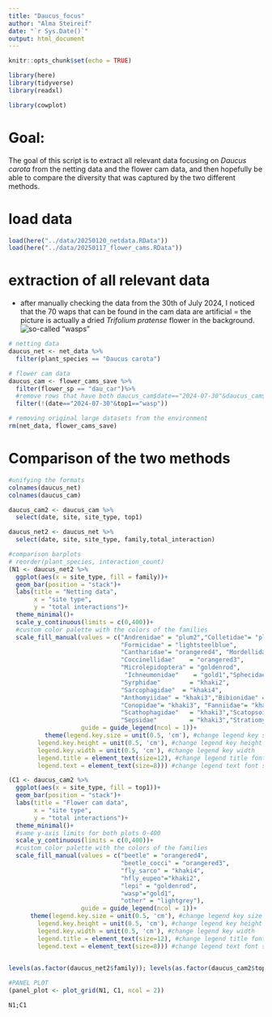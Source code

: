 ```yaml
---
title: "Daucus_focus"
author: "Alma Steireif"
date: "`r Sys.Date()`"
output: html_document
---
```


```r
knitr::opts_chunk$set(echo = TRUE)

library(here)
library(tidyverse)
library(readxl)

library(cowplot)
```


# Goal:

The goal of this script is to extract all relevant data focusing on _Daucus carota_ from the netting data and the flower cam data, and then hopefully be able to compare the diversity that was captured by the two different methods. 


# load data 
```r
load(here("../data/20250120_netdata.RData"))
load(here("../data/20250117_flower_cams.RData"))
```

# extraction of all relevant data
- after manually checking the data from the 30th of July 2024, I noticed that the 70 waps that can be found in the cam data are artificial = the picture is actually a dried _Trifolium pratense_ flower in the background.    
![so-called "wasps"](C:/Users/Almas/Desktop/UNI_LEIPSI/Thesis/Thesis_Rproject/2024-07-30_12-05-17-024681_ID842_crop.jpg)

```r
# netting data
daucus_net <- net_data %>% 
  filter(plant_species == "Daucus carota")

# flower cam data
daucus_cam <- flower_cams_save %>% 
  filter(flower_sp == "dau_car")%>%
  #remove rows that have both daucus_cam$date=="2024-07-30"&daucus_cam$top1=="wasp"
  filter(!(date=="2024-07-30"&top1=="wasp"))

# removing original large datasets from the environment
rm(net_data, flower_cams_save)
```


# Comparison of the two methods
```r
#unifying the formats
colnames(daucus_net)
colnames(daucus_cam)

daucus_cam2 <- daucus_cam %>%
  select(date, site, site_type, top1)

daucus_net2 <- daucus_net %>%
  select(date, site, site_type, family,total_interaction)

#comparison barplots 
# reorder(plant_species, interaction_count)
(N1 <- daucus_net2 %>% 
  ggplot(aes(x = site_type, fill = family))+
  geom_bar(position = "stack")+
  labs(title = "Netting data",
       x = "site type",
       y = "total interactions")+
  theme_minimal()+
  scale_y_continuous(limits = c(0,400))+
  #custom color palette with the colors of the families
  scale_fill_manual(values = c("Andrenidae" = "plum2","Colletidae"= "plum2","Halictidae"       = "plum2",
                               "Formicidae" = "lightsteelblue",
                               "Cantharidae"= "orangered4", "Mordellidae"= "orangered4","Oedemeridae"="orangered4",
                               "Coccinellidae"    = "orangered3",
                               "Microlepidoptera" = "goldenrod",
                                "Ichneumonidae"    = "gold1","Sphecidae"= "gold1","Tenthredinidae"= "gold1","Tiphiidae"= "gold1","Vespidae"= "gold1",
                               "Syrphidae"        = "khaki2",
                               "Sarcophagidae"  = "khaki4",
                               "Anthomyiidae" = "khaki3","Bibionidae" = "khaki3","Calliphoridae" = "khaki3",
                               "Conopidae"= "khaki3", "Fanniidae"= "khaki3", "Muscidae"= "khaki3","Polleniidae"= "khaki3",
                               "Scathophagidae"   = "khaki3","Scatopsoidea"= "khaki3", "Sciaridae"= "khaki3",
                               "Sepsidae"         = "khaki3","Stratiomyidae"   = "khaki3","Tabanidae" = "khaki3", "Tachinidae"= "khaki3"),
                    guide = guide_legend(ncol = 1))+
          theme(legend.key.size = unit(0.5, 'cm'), #change legend key size
        legend.key.height = unit(0.5, 'cm'), #change legend key height
        legend.key.width = unit(0.5, 'cm'), #change legend key width
        legend.title = element_text(size=12), #change legend title font size
        legend.text = element_text(size=8))) #change legend text font size

(C1 <- daucus_cam2 %>%
  ggplot(aes(x = site_type, fill = top1))+
  geom_bar(position = "stack")+
  labs(title = "Flower cam data",
       x = "site type",
       y = "total interactions")+
  theme_minimal()+
  #same y-axis limits for both plots 0-400
  scale_y_continuous(limits = c(0,400))+
  #custom color palette with the colors of the families
  scale_fill_manual(values = c("beetle" = "orangered4", 
                               "beetle_cocci" = "orangered3",
                               "fly_sarco" = "khaki4",
                               "hfly_eupeo"="khaki2",
                               "lepi" = "goldenrod",
                               "wasp"="gold1",
                               "other" = "lightgrey"),
                    guide = guide_legend(ncol = 1))+
      theme(legend.key.size = unit(0.5, 'cm'), #change legend key size
        legend.key.height = unit(0.5, 'cm'), #change legend key height
        legend.key.width = unit(0.5, 'cm'), #change legend key width
        legend.title = element_text(size=12), #change legend title font size
        legend.text = element_text(size=8))) #change legend text font size
    

levels(as.factor(daucus_net2$family)); levels(as.factor(daucus_cam2$top1))

#PANEL PLOT
(panel_plot <- plot_grid(N1, C1, ncol = 2))

N1;C1
```

